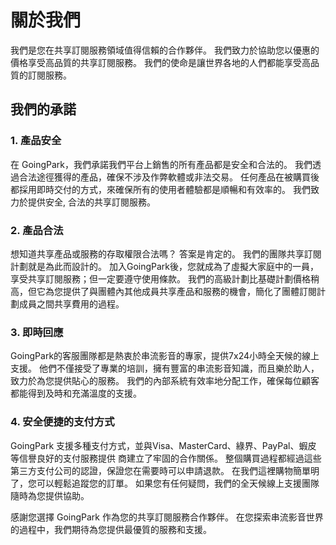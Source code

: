 # 關於我們

我們是您在共享訂閱服務領域值得信賴的合作夥伴。 我們致力於協助您以優惠的價格享受高品質的共享訂閱服務。 我們的使命是讓世界各地的人們都能享受高品質的訂閱服務。

## 我們的承諾

### 1. 產品安全
在 GoingPark，我們承諾我們平台上銷售的所有產品都是安全和合法的。 我們透過合法途徑獲得的產品，確保不涉及作弊軟體或非法交易。 任何產品在被購買後都採用即時交付的方式，來確保所有的使用者體驗都是順暢和有效率的。 我們致力於提供安全, 合法的共享訂閱服務。

### 2. 產品合法
想知道共享產品或服務的存取權限合法嗎？ 答案是肯定的。 我們的團隊共享訂閱計劃就是為此而設計的。 加入GoingPark後，您就成為了虛擬大家庭中的一員，享受共享訂閱服務；但一定要遵守使用條款。 我們的高級計劃比基礎計劃價格稍高，但它為您提供了與團體內其他成員共享產品和服務的機會，簡化了團體訂閱計劃成員之間共享費用的過程。

### 3. 即時回應
GoingPark的客服團隊都是熱衷於串流影音的專家，提供7x24小時全天候的線上支援。 他們不僅接受了專業的培訓，擁有豐富的串流影音知識，而且樂於助人，致力於為您提供貼心的服務。 我們的內部系統有效率地分配工作，確保每位顧客都能得到及時和充滿溫度的支援。

### 4. 安全便捷的支付方式
GoingPark 支援多種支付方式，並與Visa、MasterCard、綠界、PayPal、蝦皮 等信譽良好的支付服務提供 商建立了牢固的合作關係。 整個購買過程都經過這些第三方支付公司的認證，保證您在需要時可以申請退款。 在我們這裡購物簡單明了，您可以輕鬆追蹤您的訂單。 如果您有任何疑問，我們的全天候線上支援團隊隨時為您提供協助。

感謝您選擇 GoingPark 作為您的共享訂閱服務合作夥伴。 在您探索串流影音世界的過程中，我們期待為您提供最優質的服務和支援。